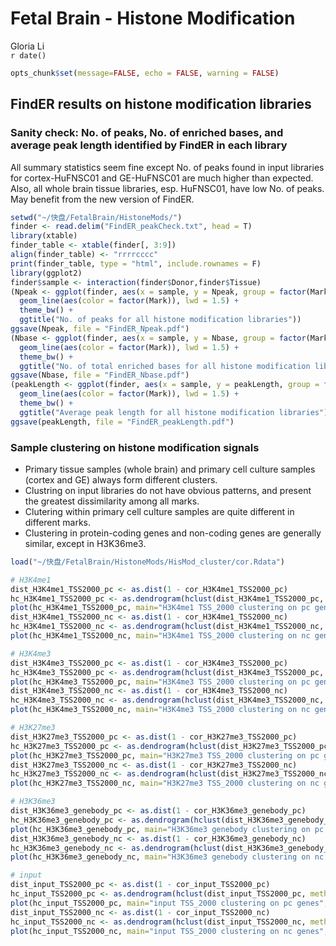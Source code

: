 Fetal Brain - Histone Modification
========================================================
Gloria Li          
`r date()`

```r
opts_chunk$set(message=FALSE, echo = FALSE, warning = FALSE)
```

## FindER results on histone modification libraries
### Sanity check: No. of peaks, No. of enriched bases, and average peak length identified by FindER in each library   

All summary statistics seem fine except No. of peaks found in input libraries for cortex-HuFNSC01 and GE-HuFNSC01 are much higher than expected. Also, all whole brain tissue libraries, esp. HuFNSC01, have low No. of peaks. May benefit from the new version of FindER.              

```r
setwd("~/快盘/FetalBrain/HistoneMods/")
finder <- read.delim("FindER_peakCheck.txt", head = T)
library(xtable)
finder_table <- xtable(finder[, 3:9])
align(finder_table) <- "rrrrcccc"
print(finder_table, type = "html", include.rownames = F)
library(ggplot2)
finder$sample <- interaction(finder$Donor,finder$Tissue)
(Npeak <- ggplot(finder, aes(x = sample, y = Npeak, group = factor(Mark))) +
  geom_line(aes(color = factor(Mark)), lwd = 1.5) +
  theme_bw() + 
  ggtitle("No. of peaks for all histone modification libraries"))
ggsave(Npeak, file = "FindER_Npeak.pdf")
(Nbase <- ggplot(finder, aes(x = sample, y = Nbase, group = factor(Mark))) +
  geom_line(aes(color = factor(Mark)), lwd = 1.5) +
  theme_bw() + 
  ggtitle("No. of total enriched bases for all histone modification libraries"))
ggsave(Nbase, file = "FindER_Nbase.pdf")
(peakLength <- ggplot(finder, aes(x = sample, y = peakLength, group = factor(Mark))) +
  geom_line(aes(color = factor(Mark)), lwd = 1.5) +
  theme_bw() + 
  ggtitle("Average peak length for all histone modification libraries"))
ggsave(peakLength, file = "FindER_peakLength.pdf")
```

### Sample clustering on histone modification signals  

* Primary tissue samples (whole brain) and primary cell culture samples (cortex and GE) always form different clusters.    
* Clustring on input libraries do not have obvious patterns, and present the greatest dissimilarity among all marks.          
* Clutering within primary cell culture samples are quite different in different marks.     
* Clustering in protein-coding genes and non-coding genes are generally similar, except in H3K36me3.       

```r
load("~/快盘/FetalBrain/HistoneMods/HisMod_cluster/cor.Rdata")

# H3K4me1
dist_H3K4me1_TSS2000_pc <- as.dist(1 - cor_H3K4me1_TSS2000_pc)
hc_H3K4me1_TSS2000_pc <- as.dendrogram(hclust(dist_H3K4me1_TSS2000_pc, method="complete"))
plot(hc_H3K4me1_TSS2000_pc, main="H3K4me1 TSS_2000 clustering on pc genes", horiz=TRUE, xlim = c(0.5, 0))
dist_H3K4me1_TSS2000_nc <- as.dist(1 - cor_H3K4me1_TSS2000_nc)
hc_H3K4me1_TSS2000_nc <- as.dendrogram(hclust(dist_H3K4me1_TSS2000_nc, method="complete"))
plot(hc_H3K4me1_TSS2000_nc, main="H3K4me1 TSS_2000 clustering on nc genes", horiz=TRUE, xlim = c(0.5, 0))

# H3K4me3
dist_H3K4me3_TSS2000_pc <- as.dist(1 - cor_H3K4me3_TSS2000_pc)
hc_H3K4me3_TSS2000_pc <- as.dendrogram(hclust(dist_H3K4me3_TSS2000_pc, method="complete"))
plot(hc_H3K4me3_TSS2000_pc, main="H3K4me3 TSS_2000 clustering on pc genes", horiz=TRUE, xlim = c(0.5, 0))
dist_H3K4me3_TSS2000_nc <- as.dist(1 - cor_H3K4me3_TSS2000_nc)
hc_H3K4me3_TSS2000_nc <- as.dendrogram(hclust(dist_H3K4me3_TSS2000_nc, method="complete"))
plot(hc_H3K4me3_TSS2000_nc, main="H3K4me3 TSS_2000 clustering on nc genes", horiz=TRUE, xlim = c(0.5, 0))

# H3K27me3
dist_H3K27me3_TSS2000_pc <- as.dist(1 - cor_H3K27me3_TSS2000_pc)
hc_H3K27me3_TSS2000_pc <- as.dendrogram(hclust(dist_H3K27me3_TSS2000_pc, method="complete"))
plot(hc_H3K27me3_TSS2000_pc, main="H3K27me3 TSS_2000 clustering on pc genes", horiz=TRUE, xlim = c(0.5, 0))
dist_H3K27me3_TSS2000_nc <- as.dist(1 - cor_H3K27me3_TSS2000_nc)
hc_H3K27me3_TSS2000_nc <- as.dendrogram(hclust(dist_H3K27me3_TSS2000_nc, method="complete"))
plot(hc_H3K27me3_TSS2000_nc, main="H3K27me3 TSS_2000 clustering on nc genes", horiz=TRUE, xlim = c(0.5, 0))

# H3K36me3
dist_H3K36me3_genebody_pc <- as.dist(1 - cor_H3K36me3_genebody_pc)
hc_H3K36me3_genebody_pc <- as.dendrogram(hclust(dist_H3K36me3_genebody_pc, method="complete"))
plot(hc_H3K36me3_genebody_pc, main="H3K36me3 genebody clustering on pc genes", horiz=TRUE, xlim = c(0.5, 0))
dist_H3K36me3_genebody_nc <- as.dist(1 - cor_H3K36me3_genebody_nc)
hc_H3K36me3_genebody_nc <- as.dendrogram(hclust(dist_H3K36me3_genebody_nc, method="complete"))
plot(hc_H3K36me3_genebody_nc, main="H3K36me3 genebody clustering on nc genes", horiz=TRUE, xlim = c(0.5, 0))

# input
dist_input_TSS2000_pc <- as.dist(1 - cor_input_TSS2000_pc)
hc_input_TSS2000_pc <- as.dendrogram(hclust(dist_input_TSS2000_pc, method="complete"))
plot(hc_input_TSS2000_pc, main="input TSS_2000 clustering on pc genes", horiz=TRUE, xlim = c(0.5, 0))
dist_input_TSS2000_nc <- as.dist(1 - cor_input_TSS2000_nc)
hc_input_TSS2000_nc <- as.dendrogram(hclust(dist_input_TSS2000_nc, method="complete"))
plot(hc_input_TSS2000_nc, main="input TSS_2000 clustering on nc genes", horiz=TRUE, xlim = c(0.5, 0))
```


